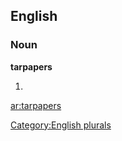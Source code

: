==English==

===Noun===
'''tarpapers'''

# {{plural of|[[tarpaper]]}}

[[Category:English plurals]]

[[ar:tarpapers]]